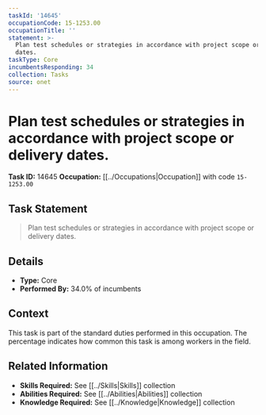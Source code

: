 ```yaml
---
taskId: '14645'
occupationCode: 15-1253.00
occupationTitle: ''
statement: >-
  Plan test schedules or strategies in accordance with project scope or delivery
  dates.
taskType: Core
incumbentsResponding: 34
collection: Tasks
source: onet
---
```

# Plan test schedules or strategies in accordance with project scope or delivery dates.

**Task ID:** 14645
**Occupation:** [[../Occupations|Occupation]] with code `15-1253.00`

## Task Statement

> Plan test schedules or strategies in accordance with project scope or delivery dates.

## Details

- **Type:** Core
- **Performed By:** 34.0% of incumbents

## Context

This task is part of the standard duties performed in this occupation. The percentage indicates how common this task is among workers in the field.

## Related Information

- **Skills Required:** See [[../Skills|Skills]] collection
- **Abilities Required:** See [[../Abilities|Abilities]] collection
- **Knowledge Required:** See [[../Knowledge|Knowledge]] collection
